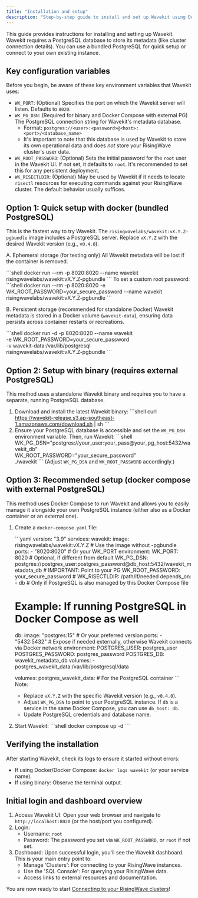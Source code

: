 ```yaml
---
title: "Installation and setup"
description: "Step-by-step guide to install and set up Wavekit using Docker, binary, or Docker Compose. Learn about key configuration variables and initial login."
---
```


This guide provides instructions for installing and setting up Wavekit. Wavekit requires a PostgreSQL database to store its metadata (like cluster connection details). You can use a bundled PostgreSQL for quick setup or connect to your own existing instance.

## Key configuration variables

Before you begin, be aware of these key environment variables that Wavekit uses:

*   `WK_PORT`: (Optional) Specifies the port on which the Wavekit server will listen. Defaults to `8020`.
*   `WK_PG_DSN`: (Required for binary and Docker Compose with external PG) The PostgreSQL connection string for Wavekit's metadata database.
    *   Format: `postgres://<user>:<password>@<host>:<port>/<database_name>`
    *   It's important to note that this database is used by Wavekit to store its own operational data and does *not* store your RisingWave cluster's user data.
*   `WK_ROOT_PASSWORD`: (Optional) Sets the initial password for the `root` user in the Wavekit UI. If not set, it defaults to `root`. It's recommended to set this for any persistent deployment.
*   `WK_RISECTLDIR`: (Optional) May be used by Wavekit if it needs to locate `risectl` resources for executing commands against your RisingWave cluster. The default behavior usually suffices.

## Option 1: Quick setup with docker (bundled PostgreSQL)

This is the fastest way to try Wavekit. The `risingwavelabs/wavekit:vX.Y.Z-pgbundle` image includes a PostgreSQL server. Replace `vX.Y.Z` with the desired Wavekit version (e.g., `v0.4.0`).

A. Ephemeral storage (for testing only)
All Wavekit metadata will be lost if the container is removed.

   \`\`\`shell
   docker run --rm -p 8020:8020 --name wavekit risingwavelabs/wavekit:vX.Y.Z-pgbundle
   \`\`\`
   To set a custom root password:
   \`\`\`shell
   docker run --rm -p 8020:8020 -e WK_ROOT_PASSWORD=your_secure_password --name wavekit risingwavelabs/wavekit:vX.Y.Z-pgbundle
   \`\`\`

B. Persistent storage (recommended for standalone Docker)
Wavekit metadata is stored in a Docker volume (`wavekit-data`), ensuring data persists across container restarts or recreations.

   \`\`\`shell
   docker run -d -p 8020:8020 --name wavekit \
     -e WK_ROOT_PASSWORD=your_secure_password \
     -v wavekit-data:/var/lib/postgresql \
     risingwavelabs/wavekit:vX.Y.Z-pgbundle
   \`\`\`

## Option 2: Setup with binary (requires external PostgreSQL)

This method uses a standalone Wavekit binary and requires you to have a separate, running PostgreSQL database.

1.  Download and install the latest Wavekit binary:
    \`\`\`shell
    curl https://wavekit-release.s3.ap-southeast-1.amazonaws.com/download.sh | sh
    \`\`\`
2.  Ensure your PostgreSQL database is accessible and set the `WK_PG_DSN` environment variable. Then, run Wavekit:
    \`\`\`shell
    WK_PG_DSN="postgres://your_user:your_pass@your_pg_host:5432/wavekit_db" \
    WK_ROOT_PASSWORD="your_secure_password" \
    ./wavekit
    \`\`\`
    (Adjust `WK_PG_DSN` and `WK_ROOT_PASSWORD` accordingly.)

## Option 3: Recommended setup (docker compose with external PostgreSQL)

This method uses Docker Compose to run Wavekit and allows you to easily manage it alongside your own PostgreSQL instance (either also as a Docker container or an external one).

1.  Create a `docker-compose.yaml` file:

    \`\`\`yaml
    version: "3.9"
    services:
      wavekit:
        image: risingwavelabs/wavekit:vX.Y.Z # Use the image without -pgbundle
        ports:
          - "8020:8020" # Or your WK_PORT
        environment:
          WK_PORT: 8020 # Optional, if different from default
          WK_PG_DSN: postgres://postgres_user:postgres_password@db_host:5432/wavekit_metadata_db # IMPORTANT: Point to your PG
          WK_ROOT_PASSWORD: your_secure_password
          # WK_RISECTLDIR: /path/if/needed
        depends_on:
          - db # Only if PostgreSQL is also managed by this Docker Compose file

      # Example: If running PostgreSQL in Docker Compose as well
      db:
        image: "postgres:15" # Or your preferred version
        ports:
          - "5432:5432" # Expose if needed externally, otherwise Wavekit connects via Docker network
        environment:
          POSTGRES_USER: postgres_user
          POSTGRES_PASSWORD: postgres_password
          POSTGRES_DB: wavekit_metadata_db
        volumes:
          - postgres_wavekit_data:/var/lib/postgresql/data

    volumes:
      postgres_wavekit_data: # For the PostgreSQL container
    \`\`\`
    Note:
    *   Replace `vX.Y.Z` with the specific Wavekit version (e.g., `v0.4.0`).
    *   Adjust `WK_PG_DSN` to point to your PostgreSQL instance. If `db` is a service in the same Docker Compose, you can use `db_host: db`.
    *   Update PostgreSQL credentials and database name.

2.  Start Wavekit:
    \`\`\`shell
    docker compose up -d
    \`\`\`

## Verifying the installation

After starting Wavekit, check its logs to ensure it started without errors:
*   If using Docker/Docker Compose: `docker logs wavekit` (or your service name).
*   If using binary: Observe the terminal output.

## Initial login and dashboard overview

1.  Access Wavekit UI: Open your web browser and navigate to `http://localhost:8020` (or the host/port you configured).
2.  Login:
    *   Username: `root`
    *   Password: The password you set via `WK_ROOT_PASSWORD`, or `root` if not set.
3.  Dashboard: Upon successful login, you'll see the Wavekit dashboard. This is your main entry point to:
    *   Manage 'Clusters': For connecting to your RisingWave instances.
    *   Use the 'SQL Console': For querying your RisingWave data.
    *   Access links to external resources and documentation.

You are now ready to start [Connecting to your RisingWave clusters](/wavekit/connect-risingwave-clusters)!